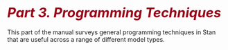 # {-}
# <i style="font-size: 110%; color:#990017;">Part 3. Programming Techniques</i> {-}

This part of the manual surveys general programming techniques in
Stan that are useful across a range of different model types.
